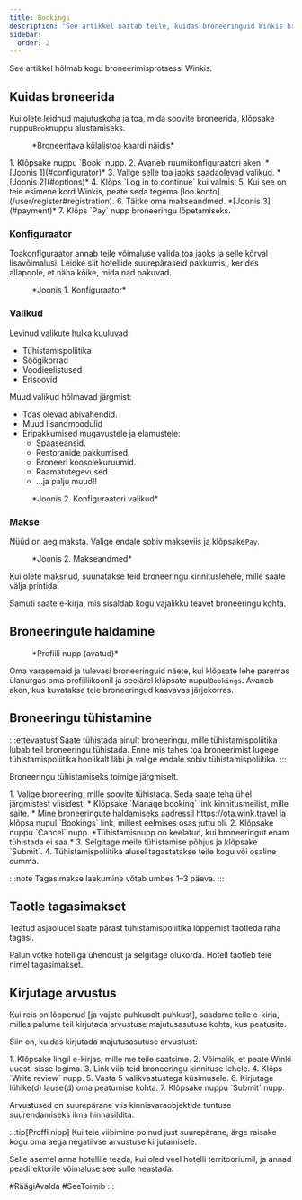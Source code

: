 ```yaml
---
title: Bookings
description: 'See artikkel näitab teile, kuidas broneeringuid Winkis broneerida ja hallata.'
sidebar:
  order: 2
---
```


See artikkel hõlmab kogu broneerimisprotsessi Winkis.

## Kuidas broneerida

Kui olete leidnud majutuskoha ja toa, mida soovite broneerida, klõpsake nuppu`Book`nuppu alustamiseks.

<figure>
  <CloudinaryImage width="350" height="819" resize="scale" quality="best" alt="Broneeritava külalistoa kaart" src="academy/guest-room-card" errorImage="noimage_opaque_nyrtl0.png" />

  <figcaption>*Broneeritava külalistoa kaardi näidis*</figcaption>
</figure>


<Steps>
  1. Klõpsake nuppu `Book` nupp.
  2. Avaneb ruumikonfiguraatori aken. *[Joonis 1](#configurator)*
  3. Valige selle toa jaoks saadaolevad valikud. *[Joonis 2](#options)*
  4. Klõps `Log in to continue` kui valmis.
  5. Kui see on teie esimene kord Winkis, peate seda tegema [loo konto](/user/register#registration).
  6. Täitke oma makseandmed. *[Joonis 3](#payment)*
  7. Klõps `Pay` nupp broneeringu lõpetamiseks.
</Steps>


### Konfiguraator

Toakonfiguraator annab teile võimaluse valida toa jaoks ja selle kõrval lisavõimalusi.
Leidke siit hotellide suurepäraseid pakkumisi, kerides allapoole, et näha kõike, mida nad pakuvad.

<figure>
  <CloudinaryImage width="700" height="1176" resize="scale" quality="best" alt="Ruumikonfiguraator" src="academy/room-configurator-1" errorImage="noimage_opaque_nyrtl0.png" />

  <figcaption>*Joonis 1. Konfiguraator*</figcaption>
</figure>


### Valikud

Levinud valikute hulka kuuluvad:

* Tühistamispoliitika
* Söögikorrad
* Voodieelistused
* Erisoovid

Muud valikud hõlmavad järgmist:

* Toas olevad abivahendid.
* Muud lisandmoodulid
* Eripakkumised mugavustele ja elamustele:
  * Spaaseansid.
  * Restoranide pakkumised.
  * Broneeri koosolekuruumid.
  * Raamatutegevused.
  * ...ja palju muud!!

<figure>
  <CloudinaryImage width="700" height="1176" resize="scale" quality="best" alt="Ruumikonfiguraator" src="academy/room-configurator-2" errorImage="noimage_opaque_nyrtl0.png" />

  <figcaption>*Joonis 2. Konfiguraatori valikud*</figcaption>
</figure>


### Makse

Nüüd on aeg maksta. Valige endale sobiv makseviis ja klõpsake`Pay`.

<figure>
  <CloudinaryImage width="700" height="1141" resize="scale" quality="best" alt="Makseandmed" src="academy/payment-modal" errorImage="noimage_opaque_nyrtl0.png" />

  <figcaption>*Joonis 2. Makseandmed*</figcaption>
</figure>


Kui olete maksnud, suunatakse teid broneeringu kinnituslehele, mille saate välja printida.

Samuti saate e-kirja, mis sisaldab kogu vajalikku teavet broneeringu kohta.

## Broneeringute haldamine

<figure>
  <CloudinaryImage width="350" height="404" resize="scale" quality="best" alt="Konto nupp autentimisel" src="academy/account-button-auth-open" errorImage="noimage_opaque_nyrtl0.png" />

  <figcaption>*Profiili nupp (avatud)*</figcaption>
</figure>


Oma varasemaid ja tulevasi broneeringuid näete, kui klõpsate lehe paremas ülanurgas oma profiiliikoonil ja seejärel klõpsate nupul`Bookings`.
Avaneb aken, kus kuvatakse teie broneeringud kasvavas järjekorras.

## Broneeringu tühistamine

:::ettevaatust
Saate tühistada ainult broneeringu, mille tühistamispoliitika lubab teil broneeringu tühistada. Enne mis tahes toa broneerimist lugege tühistamispoliitika hoolikalt läbi ja valige endale sobiv tühistamispoliitika.
:::

Broneeringu tühistamiseks toimige järgmiselt.

<Steps>
  1. Valige broneering, mille soovite tühistada. Seda saate teha ühel järgmistest viisidest:
     * Klõpsake `Manage booking` link kinnitusmeilist, mille saite.
     * Mine broneeringute haldamiseks aadressil https://ota.wink.travel ja klõpsa nupul `Bookings` link, millest eelmises osas juttu oli.
  2. Klõpsake nuppu `Cancel` nupp. *Tühistamisnupp on keelatud, kui broneeringut enam tühistada ei saa.*
  3. Selgitage meile tühistamise põhjus ja klõpsake `Submit`.
  4. Tühistamispoliitika alusel tagastatakse teile kogu või osaline summa.
</Steps>


:::note
Tagasimakse laekumine võtab umbes 1–3 päeva.
:::

## Taotle tagasimakset

Teatud asjaoludel saate pärast tühistamispoliitika lõppemist taotleda raha tagasi.

Palun võtke hotelliga ühendust ja selgitage olukorda. Hotell taotleb teie nimel tagasimakset.

## Kirjutage arvustus

Kui reis on lõppenud \[ja vajate puhkuselt puhkust], saadame teile e-kirja, milles palume teil kirjutada arvustuse majutusasutuse kohta, kus peatusite.

Siin on, kuidas kirjutada majutusasutuse arvustust:

<Steps>
  1. Klõpsake lingil e-kirjas, mille me teile saatsime.
  2. Võimalik, et peate Winki uuesti sisse logima.
  3. Link viib teid broneeringu kinnituse lehele.
  4. Klõps `Write review` nupp.
  5. Vasta 5 valikvastustega küsimusele.
  6. Kirjutage lühike(d) lause(d) oma peatumise kohta.
  7. Klõpsake nuppu `Submit` nupp.
</Steps>


Arvustused on suurepärane viis kinnisvaraobjektide tuntuse suurendamiseks ilma hinnasildita.

:::tip\[Proffi nipp]
Kui teie viibimine polnud just suurepärane, ärge raisake kogu oma aega negatiivse arvustuse kirjutamisele.

Selle asemel anna hotellile teada, kui oled veel hotelli territooriumil, ja annad peadirektorile võimaluse see sulle heastada.

\#RäägiAvalda #SeeToimib
:::


